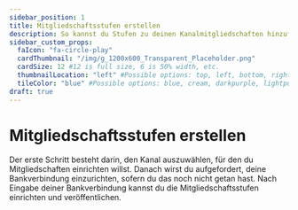 ```yaml
---
sidebar_position: 1
title: Mitgliedschaftsstufen erstellen
description: So kannst du Stufen zu deinen Kanalmitgliedschaften hinzufügen.
sidebar_custom_props:
  faIcon: "fa-circle-play"
  cardThumbnail: "/img/g_1200x600_Transparent_Placeholder.png"
  cardSize: 12 #12 is full size, 6 is 50% width, etc.
  thumbnailLocation: "left" #Possible options: top, left, bottom, right, none
  tileColor: "blue" #Possible options: blue, cream, darkpurple, lightpurple, mauve, orange, pink, none
draft: true
---
```


# Mitgliedschaftsstufen erstellen

Der erste Schritt besteht darin, den Kanal auszuwählen, für den du Mitgliedschaften einrichten willst. Danach wirst du aufgefordert, deine Bankverbindung einzurichten, sofern du das noch nicht getan hast. Nach Eingabe deiner Bankverbindung kannst du die Mitgliedschaftsstufen einrichten und veröffentlichen.
